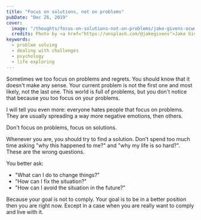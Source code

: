 ```yaml
---
title: "Focus on solutions, not on problems"
pubDate: "Dec 26, 2019"
cover: 
  image: "/thoughts/focus-on-solutions-not-on-problems/jake-givens-ocwmWiNAWGs-unsplash.jpg"
  credits: Photo by <a href="https://unsplash.com/@jakegivens">Jake Givens</a> on <a href="https://unsplash.com/">Unsplash</a>
keywords:
  - problem solving
  - dealing with challenges
  - psychology
  - life exploring
---
```


Sometimes we too focus on problems and regrets. You should know that it doesn't make any sense.
Your current problem is not the first one and most likely, not the last one. This world is full of problems, but you don't notice that because you too focus on your problems.

I will tell you even more: everyone hates people that focus on problems. They are usually spreading a way more negative emotions, then others.

Don't focus on problems, focus on solutions.

Whenever you are, you should try to find a solution. Don't spend too much time asking "why this happened to me?" and "why my life is so hard?". These are the wrong questions.

You better ask:

- "What can I do to change things?"
- "How can I fix the situation?"
- "How can I avoid the situation in the future?"

Because your goal is not to comply. Your goal is to be in a better position then you are right now. Except in a case when you are really want to comply and live with it.
